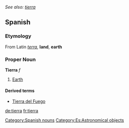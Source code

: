 ''See also: [[tierra]]''
==Spanish==
===Etymology===
From Latin ''[[terra]]'', '''land''', '''earth'''

=== Proper Noun === 
'''Tierra''' ''f'' 
# [[Earth]] 
[[Category:Spanish nouns]]
[[Category:Es:Astronomical objects]]

====Derived terms====
*[[Tierra del Fuego]]

[[de:tierra]]
[[fr:tierra]]